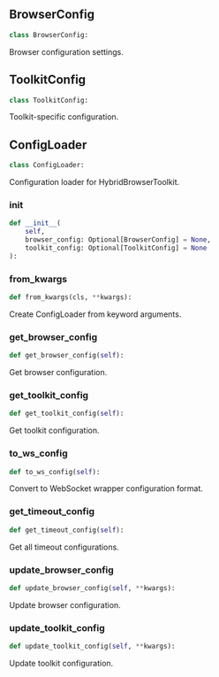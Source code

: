 <a id="camel.toolkits.hybrid_browser_toolkit.config_loader"></a>

<a id="camel.toolkits.hybrid_browser_toolkit.config_loader.BrowserConfig"></a>

## BrowserConfig

```python
class BrowserConfig:
```

Browser configuration settings.

<a id="camel.toolkits.hybrid_browser_toolkit.config_loader.ToolkitConfig"></a>

## ToolkitConfig

```python
class ToolkitConfig:
```

Toolkit-specific configuration.

<a id="camel.toolkits.hybrid_browser_toolkit.config_loader.ConfigLoader"></a>

## ConfigLoader

```python
class ConfigLoader:
```

Configuration loader for HybridBrowserToolkit.

<a id="camel.toolkits.hybrid_browser_toolkit.config_loader.ConfigLoader.__init__"></a>

### __init__

```python
def __init__(
    self,
    browser_config: Optional[BrowserConfig] = None,
    toolkit_config: Optional[ToolkitConfig] = None
):
```

<a id="camel.toolkits.hybrid_browser_toolkit.config_loader.ConfigLoader.from_kwargs"></a>

### from_kwargs

```python
def from_kwargs(cls, **kwargs):
```

Create ConfigLoader from keyword arguments.

<a id="camel.toolkits.hybrid_browser_toolkit.config_loader.ConfigLoader.get_browser_config"></a>

### get_browser_config

```python
def get_browser_config(self):
```

Get browser configuration.

<a id="camel.toolkits.hybrid_browser_toolkit.config_loader.ConfigLoader.get_toolkit_config"></a>

### get_toolkit_config

```python
def get_toolkit_config(self):
```

Get toolkit configuration.

<a id="camel.toolkits.hybrid_browser_toolkit.config_loader.ConfigLoader.to_ws_config"></a>

### to_ws_config

```python
def to_ws_config(self):
```

Convert to WebSocket wrapper configuration format.

<a id="camel.toolkits.hybrid_browser_toolkit.config_loader.ConfigLoader.get_timeout_config"></a>

### get_timeout_config

```python
def get_timeout_config(self):
```

Get all timeout configurations.

<a id="camel.toolkits.hybrid_browser_toolkit.config_loader.ConfigLoader.update_browser_config"></a>

### update_browser_config

```python
def update_browser_config(self, **kwargs):
```

Update browser configuration.

<a id="camel.toolkits.hybrid_browser_toolkit.config_loader.ConfigLoader.update_toolkit_config"></a>

### update_toolkit_config

```python
def update_toolkit_config(self, **kwargs):
```

Update toolkit configuration.

